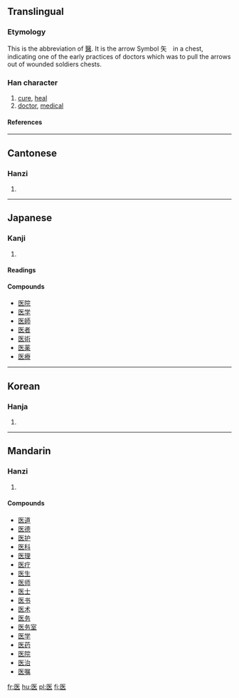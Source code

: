 {{see|醫}}

==Translingual==
===Etymology===
This is the abbreviation of [[醫]]. It is the arrow Symbol 矢　in a chest, indicating one of the early practices of doctors which was to pull the arrows out of wounded soldiers chests.
===Han character===
{{Han char|rn=23|rad=匸|as=05|sn=7|four=|canj=尸人大 (SOK)}}
# [[cure]], [[heal]]
# [[doctor]], [[medical]]
====References====
{{Han ref|kx=0155.050|dkj=02680|hdz=10085.030|uh=533B|ud=21307}}
----
==Cantonese==
===Hanzi===
{{yue-hanzi|jyut=|y=yi1}}
# {{defn|Cantonese}}
----
== Japanese ==
===Kanji===
{{ja-kanji|grade=|rs=匸05}}
# {{defn|Japanese}} 
====Readings====
{{ja-readings|on=[[い]] ([[i]])|kun=[[いやす]] ([[iyasu]]), [[くすし]] ([[kusushi]])}}

====Compounds====
*[[医院]]
*[[医学]]
*[[医師]]
*[[医者]]
*[[医術]]
*[[医薬]]
*[[医療]]
----
==Korean==
===Hanja===
{{ko-hanja|hangeul=[[예]], [[의]]|rv=ye, ui|mr=ye, ŭi}}
# {{defn|Korean}}
----
==Mandarin==
===Hanzi===
{{cmn-hanzi|tra=醫|pin=[[yī]] ([[yi1]]), [[yì]] ([[yi4]])|wg=i<sup>1</sup>, i<sup>4</sup>}}
# {{defn|Mandarin}}

====Compounds====
*[[医道]]
*[[医德]]
*[[医护]]
*[[医科]]
*[[医理]]
*[[医疗]]
*[[医生]]
*[[医师]]
*[[医士]]
*[[医书]]
*[[医术]]
*[[医务]]
*[[医务室]]
*[[医学]]
*[[医药]]
*[[医院]]
*[[医治]]
*[[医嘱]]

[[fr:医]]
[[hu:医]]
[[pl:医]]
[[fi:医]]